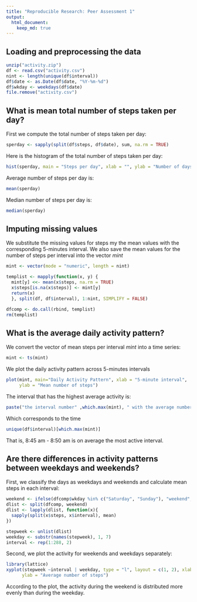 ```yaml
---
title: "Reproducible Research: Peer Assessment 1"
output: 
  html_document:
    keep_md: true
---
```



## Loading and preprocessing the data
```r
unzip("activity.zip")
df <- read.csv("activity.csv")
nint <- length(unique(df$interval))
df$date <- as.Date(df$date, "%Y-%m-%d")
df$wkday <- weekdays(df$date)
file.remove("activity.csv")


```

## What is mean total number of steps taken per day?
First we compute the total number of steps taken per day:

```r
sperday <- sapply(split(df$steps, df$date), sum, na.rm = TRUE)
```

Here is the histogram of the total number of steps taken per day:
```r
hist(sperday, main = "Steps per day", xlab = "", ylab = "Number of days")
```

Average number of steps per day is:

```r
mean(sperday)
```

Median number of steps per day is:

```r
median(sperday)
```

## Imputing missing values

We substitute the missing values for steps my the mean values with the corresponding 5-minutes interval. We also save the mean values for the number of steps per interval into the vector *mint*

```r
mint <- vector(mode = "numeric", length = nint)

templist <- mapply(function(x, y) {
  mint[y] <<- mean(x$steps, na.rm = TRUE)
  x$steps[is.na(x$steps)] <- mint[y]
  return(x)
  }, split(df, df$interval), 1:nint, SIMPLIFY = FALSE)

dfcomp <- do.call(rbind, templist)
rm(templist)
```

## What is the average daily activity pattern?

We convert the vector of mean steps per interval *mint* into a time series:
```r
mint <- ts(mint)
```

We plot the daily activity pattern across 5-minutes intervals

```r
plot(mint, main="Daily Activity Pattern", xlab = "5-minute interval",
     ylab = "Mean number of steps")
```

The interval that has the highest average activity is:
```r
paste("the interval number" ,which.max(mint), " with the average number of steps ", max(mint))
```

Which corresponds to the time
```r
unique(df$interval)[which.max(mint)]
```
That is, 8:45 am - 8:50 am is on average the most active interval.

## Are there differences in activity patterns between weekdays and weekends?

First, we classify the days as weekdays and weekends and calculate mean steps in each interval:

```r
weekend <- ifelse(dfcomp$wkday %in% c("Saturday", "Sunday"), "weekend", "weekday")
dlist <- split(dfcomp, weekend)
dlist <- lapply(dlist, function(x){
  sapply(split(x$steps, x$interval), mean)
})

stepweek <- unlist(dlist)
weekday <- substr(names(stepweek), 1, 7)
interval <- rep(1:288, 2)

```

Second, we plot the activity for weekends and weekdays separately:

```r
library(lattice)
xyplot(stepweek ~interval | weekday, type = "l", layout = c(1, 2), xlab = "Interval number",
      ylab = "Average number of steps")
```

According to the plot, the activity during the weekend is distributed more evenly than during the weekday.